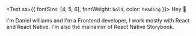 <Text sx={{ fontSize: [4, 5, 6], fontWeight: `bold`, color: `heading` }}>
  Hey 👋
</Text>

I'm Daniel williams and I'm a Frontend developer, I work mostly with React and React Native.
I'm also the mainainer of React Native Storybook.
